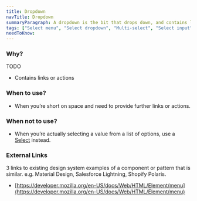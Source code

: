 ```yaml
---
title: Dropdown
navTitle: Dropdown
summaryParagraph: A dropdown is the bit that drops down, and contains links or actions, NOT selected values.
tags: ["Select menu", "Select dropdown", "Multi-select", "Select input"]
needToKnow:
---
```


### Why?

TODO

*   Contains links or actions

### When to use?

*   When you’re short on space and need to provide further links or actions.


### When not to use?

*   When you’re actually selecting a value from a list of options, use a [Select](https://drive.google.com/a/cultureamp.com/open?id=1DfHQktvjfgaY9nqNEHg1OxXbe-vpK1HuQ1Vz_P9v9E4) instead.

### External Links

3 links to existing design system examples of a component or pattern that is similar. e.g. Material Design, Salesforce Lightning, Shopify Polaris.

- [https://developer.mozilla.org/en-US/docs/Web/HTML/Element/menu](https://developer.mozilla.org/en-US/docs/Web/HTML/Element/menu)
